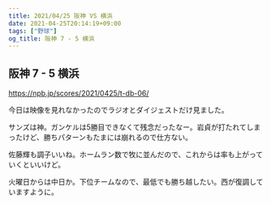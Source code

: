 ```yaml
---
title: 2021/04/25 阪神 VS 横浜
date: 2021-04-25T20:14:19+09:00
tags: ["野球"]
og_title: 阪神 7 - 5 横浜
---
```


## 阪神 7 - 5 横浜

https://npb.jp/scores/2021/0425/t-db-06/


今日は映像を見れなかったのでラジオとダイジェストだけ見ました。

サンズは神。ガンケルは5勝目できなくて残念だったなー。岩貞が打たれてしまったけど、勝ちパターンもたまには崩れるので仕方ない。

佐藤輝も調子いいね。ホームラン数で牧に並んだので、これからは率も上がっていくといいけど。

火曜日からは中日か。下位チームなので、最低でも勝ち越したい。西が復調していますように。